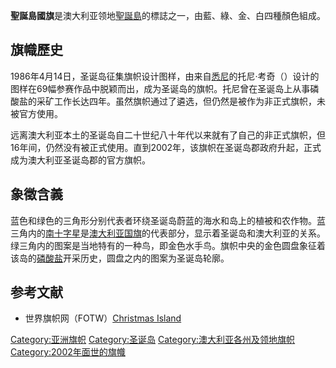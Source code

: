 {{Infobox flag
|Name = 圣诞岛
|Article =
|Image = Flag of Christmas Island.svg
|Use = 110110
|Symbol =
|Proportion = 1:2
|Adoption = 2002年1月26日
|Design = 蓝色和绿色的三角形、白色的[[南方十字|南方十字]]、金色的[[白尾热带鸟|白尾热带鸟]]和中央绿色的圣诞岛地图轮廓。
|Type =
|Designer = {{AUS}}托尼·考奇
}}

'''聖誕島國旗'''是澳大利亚领地[[聖誕島|聖誕島]]的標誌之一，由藍、綠、金、白四種顏色組成。

==旗幟歷史==
1986年4月14日，圣诞岛征集旗帜设计图样，由来自[[悉尼|悉尼]]的托尼·考奇（{{lang|en|Tony Couch}}）设计的图样在69幅参赛作品中脱颖而出，成为圣诞岛的旗帜。托尼曾在圣诞岛上从事磷酸盐的采矿工作长达四年。虽然旗帜通过了遴选，但仍然是被作为非正式旗帜，未被官方使用。

远离澳大利亚本土的圣诞岛自二十世纪八十年代以来就有了自己的非正式旗帜，但16年间，仍然没有被正式使用。直到2002年，该旗帜在圣诞岛郡政府升起，正式成为澳大利亚圣诞岛郡的官方旗帜。

==象徵含義==
蓝色和绿色的三角形分别代表者环绕圣诞岛蔚蓝的海水和岛上的植被和农作物。蓝三角内的[[南十字星|南十字星]]是[[澳大利亚国旗|澳大利亚国旗]]的代表部分，显示着圣诞岛和澳大利亚的关系。绿三角内的图案是当地特有的一种鸟，即金色水手鸟。旗帜中央的金色圆盘象征着该岛的[[磷酸盐|磷酸盐]]开采历史，圆盘之内的图案为圣诞岛轮廓。

==参考文献==
*世界旗帜网（FOTW）[https://flagspot.net/flags/cx.html Christmas Island]{{Wayback|url=https://flagspot.net/flags/cx.html |date=20140906155327 }}

{{亚洲题目|国旗}}
[[Category:亚洲旗帜|Category:亚洲旗帜]]
[[Category:圣诞岛|Category:圣诞岛]]
[[Category:澳大利亚各州及领地旗帜|Category:澳大利亚各州及领地旗帜]]
[[Category:2002年面世的旗幟|Category:2002年面世的旗幟]]